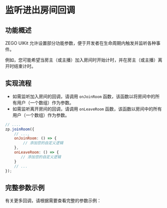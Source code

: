 
# 监听进出房间回调


## 功能概述

ZEGO UIKit 允许设置部分功能参数，便于开发者在生命周期内触发并监听各种事件。

例如，您可能希望当房主（或主播）加入房间时开始计时，并在房主（或主播）离开时结束计时。

## 实现流程

- 如需监听加入房间的回调，请调用 `onJoinRoom` 函数，该函数以将房间中的所有用户（一个数组）作为参数。
- 如需监听离开房间的回调，请调用 `onLeaveRoom` 函数，该函数以房间中的所有用户（一个数组）作为参数。


```javascript
// ....
zp.joinRoom({
    // ...,
    onJoinRoom: () => {
        // 添加您的自定义逻辑
    },
    onLeaveRoom: () => {
       // 添加您的自定义逻辑
    }
    // ...
});
```


## 完整参数示例

有关更多回调，请根据需要查看完整的参数示例：


<Accordion title="展开查看完整参数实例" defaultOpen="false">

<WebCompleteParameterExample/>

</Accordion>
